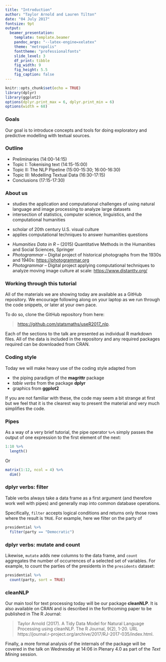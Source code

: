```yaml
---
title: "Introduction"
author: "Taylor Arnold and Lauren Tilton"
date: "04 July 2017"
fontsize: 9pt
output:
  beamer_presentation:
    template: template.beamer
    pandoc_args: "--latex-engine=xelatex"
    theme: "metropolis"
    fonttheme: "professionalfonts"
    slide_level: 3
    df_print: tibble
    fig_width: 9
    fig_height: 5.5
    fig_caption: false
---
```


```r
knitr::opts_chunk$set(echo = TRUE)
library(dplyr)
library(ggplot2)
options(dplyr.print_max = 6, dplyr.print_min = 6)
options(width = 68)
```

### Goals

Our goal is to introduce concepts and tools for doing exploratory
and predictive modelling with textual sources.

### Outline

- Preliminaries (14:00-14:15)
- Topic I: Tokenising text (14:15-15:00)
- Topic II: The NLP Pipeline (15:00-15:30; 16:00-16:30)
- Topic III: Modelling Textual Data (16:30-17:15)
- Conclusions (17:15-17:30)

### About us

**\myorange{Taylor Arnold}**

- studies the application and computational challenges of using
natural language and image processing to analyze large datasets
- intersection of statistics, computer science, linguistics, and the
computational humanities

**\myorange{Lauren Tilton}**

- scholar of 20th century U.S. visual culture
- applies computational techniques to answer humanities questions

**\myorange{Joint Work}**

- *Humanities Data in R* -- (2015) Quantitative Methods in the Humanities and
Social Sciences, Springer
- *Photogrammar* -- Digital project of historical photographs from the 1930s and 1940s:
[https://photogrammar.org](https://photogrammar.org)
- *Photogrammar* -- Digital project applying computational techniques to analyze moving
image culture at scale: [https://www.distanttv.org/](https://www.distanttv.org/)

### Working through this tutorial

All of the materials we are showing today are available
as a GitHub repository. We encourage following along on
your laptop as we run through the code snippets, or later
at your own pace.

To do so, clone the GitHub repository from here:

> [https://github.com/statsmaths/useR2017_nlp](https://github.com/statsmaths/useR2017_nlp).

Each of the sections to the talk are presented as individual
R markdown files. All of the data is included in the repository
and any required packages required can be downloaded from CRAN.

### Coding style

Today we will make heavy use of the coding style adapted
from

- the piping paradigm of the  **magrittr** package
- *table verbs* from the package **dplyr**
- graphics from **ggplot2**

If you are not familiar with these, the code may seem a bit
strange at first but we feel that it is the clearest way to
present the material and very much simplifies the code.

### Pipes

As a way of a very brief tutorial, the pipe operator `%>%` simply passes
the output of one expression to the first element of the next:

```r
1:10 %>%
  length()
```

Or

```r
matrix(1:12, ncol = 4) %>%
  dim()
```

### dplyr verbs: filter

Table verbs always take a data frame as a first argument (and therefore
work well with pipes) and generally map into common database operations.

Specifically, `filter` accepts logical conditions and returns only those
rows where the result is `TRUE`. For example, here we filter on the party
of

```r
presidential %>%
  filter(party == "Democratic")
```

### dplyr verbs: mutate and count

Likewise, `mutate` adds new columns to the data
frame, and `count` aggregates the number of occurrences of a selected
set of variables. For example, to count the parties of the presidents
in the `presidents` dataset:

```r
presidential %>%
  count(party, sort = TRUE)
```

### cleanNLP

Our main tool for text processing today will be our package
**cleanNLP**. It is also available on CRAN and is described
in the forthcoming paper to be published in The R Journal:

>  Taylor Arnold (2017). A Tidy Data Model for Natural Language
>  Processing using cleanNLP. The R Journal, 9(2), 1-20. URL
>  https://journal.r-project.org/archive/2017/RJ-2017-035/index.html.

Finally, a more formal analysis of the internals of the package
will be covered in the talk on Wednesday at 14:06 in Plenary 4.0
as part of the *Text Mining* session.



